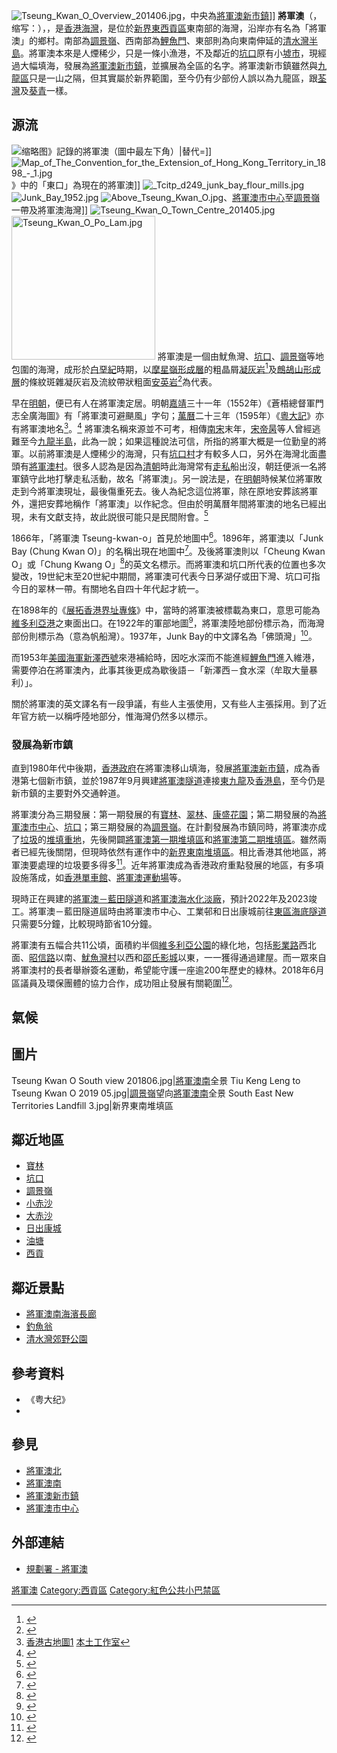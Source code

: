 {{about|香港的海灣地名|香港新市鎮之一|將軍澳新市鎮|將軍澳的其他解釋|將軍澳 (消歧義)}}
[[File:Tseung_Kwan_O_Overview_201406.jpg|thumb]]，中央為[[將軍澳新市鎮|將軍澳新市鎮]]]]
'''將軍澳'''（{{lang-en|Junk Bay/Tseung Kwan O}}，缩写：{{lang|en|TKO}}），{{Citation needed|舊稱'''佛頭灣'''|time=2022-03-12T12:48:47+00:00}}，是[[香港海灣|香港海灣]]，是位於[[新界東|新界東]][[西貢區|西貢區]]東南部的海灣，沿岸亦有名為「將軍澳」的鄉村。南部為[[調景嶺|調景嶺]]、西南部為[[鯉魚門|鯉魚門]]、東部則為向東南伸延的[[清水灣半島|清水灣半島]]。將軍澳本來是人煙稀少，只是一條小漁港，不及鄰近的[[坑口_(香港)|坑口]]原有小[[墟市|墟市]]，現經過大幅填海，發展為[[將軍澳新市鎮|將軍澳新市鎮]]，並擴展為全區的名字。將軍澳新市鎮雖然與[[九龍|九龍區]]只是一山之隔，但其實屬於新界範圍，至今仍有少部份人誤以為九龍區，跟[[荃灣|荃灣]]及[[葵涌|葵]][[青衣島|青]]一樣。

==源流==
[[File:Yuet_Tai_Kei.png|缩略图]]》記錄的將軍澳（圖中最左下角）|替代=]]
[[File:Map_of_The_Convention_for_the_Extension_of_Hong_Kong_Territory_in_1898_-_1.jpg|thumb]]》中的「東口」為現在的將軍澳]]
[[File:_Tcitp_d249_junk_bay_flour_mills.jpg|thumb]]
[[File:Junk_Bay_1952.jpg|thumb]]
[[File:Above_Tseung_Kwan_O.jpg|thumb]]、[[將軍澳市中心|將軍澳市中心]]至[[調景嶺|調景嶺]]一帶及將軍澳海灣]]
[[File:Tseung_Kwan_O_Town_Centre_201405.jpg|thumb]]
[[File:Tseung_Kwan_O_Po_Lam.jpg|230px]]
將軍澳是一個由魷魚灣、[[坑口_(香港)|坑口]]、[[調景嶺|調景嶺]]等地包圍的海灣，成形於[[白堊紀|白堊紀]]時期，以[[摩星嶺形成層|摩星嶺形成層]]的粗晶屑[[凝灰岩|凝灰岩]]<ref>{{cite web |url=http://www.ngensis.com/HKR/HKR1/HKR1B.htm#%E6%91%A9%E6%98%9F%E5%B6%BA%E5%BD%A2%E6%88%90%E5%B1%A4 |title=香港的地質史及各層組表：摩星嶺形成層 |work=[[香港地質志|香港地質志]] |accessdate=2015-05-30 |date=2009-03-08 |language=zh-hant |archive-date=2020-11-17 |archive-url=https://web.archive.org/web/20201117185713/http://www.ngensis.com/HKR/HKR1/HKR1B.htm#%E6%91%A9%E6%98%9F%E5%B6%BA%E5%BD%A2%E6%88%90%E5%B1%A4 |dead-url=no }}</ref>及[[鷓鴣山_(香港)|鷓鴣山]][[形成层|形成層]]的條紋斑雜凝灰岩及流紋帶狀粗面[[安英岩|安英岩]]<ref>{{cite web |url=http://www.ngensis.com/HKR/HKR1/HKR1A.htm#%E9%B7%93%E9%B4%A3%E5%B1%B1%E5%BD%A2%E6%88%90%E5%B1%A4 |title=香港的地質史及各層組表：鷓鴣山形成層 |work=[[香港地質志|香港地質志]] |accessdate=2015-05-30 |date=2009-03-08 |language=zh-hant |archive-date=2020-11-17 |archive-url=https://web.archive.org/web/20201117185722/http://www.ngensis.com/HKR/HKR1/HKR1A.htm#%E9%B7%93%E9%B4%A3%E5%B1%B1%E5%BD%A2%E6%88%90%E5%B1%A4 |dead-url=no }}</ref>為代表。

早在[[明朝|明朝]]，便已有人在將軍澳定居。明朝[[嘉靖|嘉靖]]三十一年（1552年）《蒼梧總督軍門志全廣海圖》有「將軍澳可避颶風」字句；[[萬曆|萬曆]]二十三年（1595年）《[[粵大記|粵大記]]》亦有將軍澳地名<ref>[http://www.localstudiohk.com/hks-maps--01.html 香港古地圖1] {{Wayback|url=http://www.localstudiohk.com/hks-maps--01.html |date=20170415203046 }} [[本土工作室|本土工作室]]</ref>。<ref>{{Cite web|title=將軍澳地名初探：將軍昨日無名地 東海揚塵十萬家|url=https://www.hkchronicles.org.hk/%E9%A6%99%E6%B8%AF%E5%BF%97/%E9%99%84%E9%8C%84/%E5%B0%87%E8%BB%8D%E6%BE%B3%E5%9C%B0%E5%90%8D%E5%88%9D%E6%8E%A2|dead-url=no}}</ref>
將軍澳名稱來源並不可考，相傳[[南宋|南宋]]末年，[[赵昺|宋帝昺]]等人曾經逃難至今[[九龍|九龍半島]]，此為一說；如果這種說法可信，所指的將軍大概是一位勤皇的將軍。以前將軍澳是人煙稀少的海灣，只有[[坑口村|坑口村]]才有較多人口，另外在海灣北面盡頭有[[將軍澳村|將軍澳村]]。很多人認為是因為[[清朝|清朝]]時此海灣常有[[走私|走私]]船出沒，朝廷便派一名將軍鎮守此地打擊走私活動，故名「將軍澳」。另一說法是，在[[明朝|明朝]]時候某位將軍敗走到今將軍澳現址，最後傷重死去。後人為紀念這位將軍，除在原地安葬該將軍外，還把安葬地稱作「將軍澳」以作紀念。但由於明萬曆年間將軍澳的地名已經出現，未有文獻支持，故此説很可能只是民間附會。<ref>{{Cite web|title=將軍澳地名初探：將軍昨日無名地 東海揚塵十萬家|url=https://www.hkchronicles.org.hk/%E9%A6%99%E6%B8%AF%E5%BF%97/%E9%99%84%E9%8C%84/%E5%B0%87%E8%BB%8D%E6%BE%B3%E5%9C%B0%E5%90%8D%E5%88%9D%E6%8E%A2|dead-url=no}}</ref>

1866年，「將軍澳 Tseung-kwan-o」首見於地圖中<ref>{{Cite web|title=HK Maps|url=http://www.hkmaps.hk/map_1866.html|accessdate=2020-02-02|work=www.hkmaps.hk|archive-date=2020-08-07|archive-url=https://web.archive.org/web/20200807102905/http://www.hkmaps.hk/map_1866.html|dead-url=no}}</ref>。1896年，將軍澳以「Junk Bay (Chung Kwan O)」的名稱出現在地圖中<ref>{{Cite web|title=HK Maps|url=http://www.hkmaps.hk/map_1896.html|accessdate=2020-02-02|work=www.hkmaps.hk|archive-date=2020-08-07|archive-url=https://web.archive.org/web/20200807103049/http://www.hkmaps.hk/map_1896.html|dead-url=no}}</ref>。及後將軍澳則以「Cheung Kwan O」或「Chung Kwang O」<ref>{{Cite web|title=HK Maps|url=http://www.hkmaps.hk/map_1899.html|accessdate=2020-02-02|work=www.hkmaps.hk|archive-date=2020-08-07|archive-url=https://web.archive.org/web/20200807102919/http://www.hkmaps.hk/map_1899.html|dead-url=no}}</ref>的英文名標示。而將軍澳和坑口所代表的位置也多次變改，19世紀末至20世紀中期間，將軍澳可代表今日茅湖仔或田下灣、坑口可指今日的翠林一帶。有關地名自四十年代起才統一。

在1898年的《[[展拓香港界址專條|展拓香港界址專條]]》中，當時的將軍澳被標載為東口，意思可能為[[維多利亞港|維多利亞港]]之東面出口。在1922年的軍部地圖<ref>{{web reference|URL=http://hkclweb.hkpl.gov.hk/hkclr2/igateway?lang=cht&svc=bsch&col=4096&stype=fts&param=title&schtxt=Colony+of+Hong+Kong+1922&frm=1&to=10&max=100&hitperpage=10&ss=FullDetail&sort=title|title=Colony of Hong Kong 1922 (Sheet 5)|work=香港公共圖書館 - 多媒體資訊系統|year=2012年|date=12月21日}}{{Dead link|date=2018年9月 |bot=InternetArchiveBot |fix-attempted=yes }}</ref>，將軍澳陸地部份標示為{{lang|en|Tseung Kwan O}}，而海灣部份則標示為{{lang|en|Junk Bay}}（意為帆船灣）。1937年，Junk Bay的中文譯名為「佛頭灣」<ref>{{Cite web|title=HK Maps|url=http://www.hkmaps.hk/map_1937.1.html|accessdate=2020-02-02|work=www.hkmaps.hk|archive-date=2020-09-13|archive-url=https://web.archive.org/web/20200913003927/http://www.hkmaps.hk/map_1937.1.html|dead-url=no}}</ref>。

而1953年[[美國海軍|美國海軍]][[紐澤西號戰艦_(BB-62)|新澤西號]]來港補給時，因吃水深而不能進經[[鯉魚門|鯉魚門]]進入維港，需要停泊在將軍澳內，此事其後更成為歇後語－「新澤西－食水深（牟取大量暴利）」。

關於將軍澳的英文譯名有一段爭議，有些人主張使用{{lang|en|Junk Bay}}，又有些人主張採用{{lang|en|Tseung Kwan O}}。到了近年官方統一以{{lang|en|Tseung Kwan O}}稱呼陸地部分，惟海灣仍然多以{{lang|en|Junk Bay}}標示。

=== 發展為新市鎮 ===
{{main|將軍澳新市鎮}}
直到1980年代中後期，[[香港殖民地時期#香港政府|香港政府]]在將軍澳移山填海，發展[[將軍澳新市鎮|將軍澳新市鎮]]，成為香港第七個新市鎮，並於1987年9月興建[[將軍澳隧道|將軍澳隧道]]連接[[東九龍|東九龍]]及[[香港島|香港島]]，至今仍是新市鎮的主要對外交通幹道。

將軍澳分為三期發展：第一期發展的有[[寶林|寶林]]、[[翠林|翠林]]、[[康盛花園|康盛花園]]；第二期發展的為[[將軍澳市中心|將軍澳市中心]]、[[坑口_(香港)|坑口]]；第三期發展的為[[調景嶺|調景嶺]]。在計劃發展為市鎮同時，將軍澳亦成了[[垃圾|垃圾]]的[[垃圾堆填區|堆填重地]]，先後開闢[[將軍澳第一期堆填區|將軍澳第一期堆填區]]和[[將軍澳第二期堆填區|將軍澳第二期堆填區]]。雖然兩者已經先後關閉，但現時依然有運作中的[[新界東南堆填區|新界東南堆填區]]。相比香港其他地區，將軍澳要處理的垃圾要多得多<ref>{{web reference|URL=http://www.garyfan.org/research_action/press_release/press_20070523.htm|title=抗議堆填區入侵郊野公園|work=范國威議員網上辦公室|year=2012年|date=12月21日|access-date=2008-01-05|archive-date=2011-02-21|archive-url=https://web.archive.org/web/20110221113618/http://www.garyfan.org/research_action/press_release/press_20070523.htm|dead-url=no}}</ref>。近年將軍澳成為香港政府重點發展的地區，有多項設施落成，如[[香港單車館|香港單車館]]、[[將軍澳運動場|將軍澳運動場]]等。

現時正在興建的[[將軍澳－藍田隧道|將軍澳－藍田隧道]]和[[將軍澳海水化淡廠|將軍澳海水化淡廠]]，預計2022年及2023竣工。將軍澳－藍田隧道屆時由將軍澳市中心、工業邨和日出康城前往[[東區海底隧道|東區海底隧道]]只需要5分鐘，比較現時節省10分鐘。

將軍澳有五幅合共11公頃，面積約半個[[維多利亞公園|維多利亞公園]]的綠化地，包括[[影業路|影業路]]西北面、[[昭信路|昭信路]]以南、[[魷魚灣村|魷魚灣村]]以西和[[邵氏影城|邵氏影城]]以東，一一獲得通過建屋。而一眾來自將軍澳村的長者舉辦簽名運動，希望能守護一座逾200年歷史的綠林。2018年6月區議員及環保團體的協力合作，成功阻止發展有關範圍<ref>{{Cite web |url=https://bkb.mpweekly.com/%E7%A4%BE%E6%9C%83/20180827-81092 |title=【落區】七旬村民「山寨」抗爭保住將軍澳後花園 ： 記小夏威夷徑的一場逆轉勝 |access-date=2018-09-06 |archive-url=https://web.archive.org/web/20180906090457/https://bkb.mpweekly.com/%E7%A4%BE%E6%9C%83/20180827-81092 |archive-date=2018-09-06 |dead-url=yes }}</ref>。

==氣候==
<div style="width:80%;">
{{Weather box
|location = 將軍澳 (1992–2020)
|metric first = Y
|single line = Y
<!-- Record high temperatures -->
| Jan record high C = 28.0
| Feb record high C = 28.5
| Mar record high C = 30.6
| Apr record high C = 33.0
| May record high C = 36.8
| Jun record high C = 35.5
| Jul record high C = 36.4
| Aug record high C = 37.9
| Sep record high C = 36.2
| Oct record high C = 34.8
| Nov record high C = 32.1
| Dec record high C = 28.8
| year record high C = 37.9
|Jan high C = 18.7
|Feb high C = 19.3
|Mar high C = 21.2
|Apr high C = 24.8
|May high C = 28.3
|Jun high C = 30.4
|Jul high C = 31.5
|Aug high C = 31.4
|Sep high C = 30.5
|Oct high C = 28.1
|Nov high C = 24.8
|Dec high C = 20.6
|year high C = 25.8
|Jan mean C = 15.6
|Feb mean C = 16.4
|Mar mean C = 18.6
|Apr mean C = 22.1
|May mean C = 25.6
|Jun mean C = 27.6
|Jul mean C = 28.3
|Aug mean C = 28.0
|Sep mean C = 27.2
|Oct mean C = 24.9
|Nov mean C = 21.5
|Dec mean C = 17.3
|year mean C = 22.8
|Jan low C = 13.2
|Feb low C = 14.2
|Mar low C = 16.4
|Apr low C = 20.1
|May low C = 23.5
|Jun low C = 25.6
|Jul low C = 26.0
|Aug low C = 25.6
|Sep low C = 24.9
|Oct low C = 22.5
|Nov low C = 19.2
|Dec low C = 14.6
|year low C = 20.5
<!-- Record low temperatures -->
| Jan record low C = 2.1
| Feb record low C = 4.3
| Mar record low C = 7.0
| Apr record low C = 9.8
| May record low C = 15.1
| Jun record low C = 19.9
| Jul record low C = 21.9
| Aug record low C = 22.4
| Sep record low C = 19.2
| Oct record low C = 14.4
| Nov record low C = 8.9
| Dec record low C = 3.4
| year record low C = 2.1
|precipitation colour = green
|Jan precipitation mm = 31.5
|Feb precipitation mm = 49.2
|Mar precipitation mm = 77.1
|Apr precipitation mm = 139.3
|May precipitation mm = 296.3
|Jun precipitation mm = 512.9
|Jul precipitation mm = 390.4
|Aug precipitation mm = 429.7
|Sep precipitation mm = 308.9
|Oct precipitation mm = 114.6
|Nov precipitation mm = 42.8
|Dec precipitation mm = 25.8
|year precipitation mm = 2418.5
|humidity colour = green
|Jan humidity = 74
|Feb humidity = 80
|Mar humidity = 82
|Apr humidity = 85
|May humidity = 85
|Jun humidity = 85
|Jul humidity = 83
|Aug humidity = 85
|Sep humidity = 81
|Oct humidity = 74
|Nov humidity = 74
|Dec humidity = 70
|year humidity = 79
|source 1 = [[香港天文台|香港天文台]]<ref>{{cite web
| url = http://www.weather.gov.hk/cis/region_climat/TMS/TMS_mean_e.htm
| title = Monthly Means of Meteorological Elements for Tseung Kwan 0, 1992-2017
| publisher = Hong Kong Observatory
| accessdate = February 6, 2018
| archive-url = https://web.archive.org/web/20170510105214/http://www.weather.gov.hk/cis/region_climat/TMS/TMS_mean_e.htm
| archive-date = 2017-05-10
| dead-url = yes
}}</ref>
}}
</div>

==圖片==
<gallery>
Tseung Kwan O South view 201806.jpg|[[將軍澳南|將軍澳南]]全景
Tiu Keng Leng to Tseung Kwan O 2019 05.jpg|[[調景嶺|調景嶺]]望向[[將軍澳南|將軍澳南]]全景
South East New Territories Landfill 3.jpg|新界東南堆填區
</gallery>

==鄰近地區==
{{Div col|cols=2}}
*[[寶林|寶林]]
*[[坑口_(香港)|坑口]]
*[[調景嶺|調景嶺]]
*[[小赤沙|小赤沙]]
*[[大赤沙|大赤沙]]
*[[日出康城|日出康城]]
*[[油塘|油塘]]
*[[西貢區|西貢]]
{{Div col end}}

==鄰近景點==
{{Div col|cols=2}}
*[[將軍澳南海濱長廊|將軍澳南海濱長廊]]
*[[釣魚翁|釣魚翁]]
*[[清水灣郊野公園|清水灣郊野公園]]
{{Div col end}}

==參考資料==
{{reflist|2}}
*《粤大纪》
*{{cite book|author=萧国键|title=《香港古代史》|publisher=[[中华书局|中华书局]]|year=1995年}}

==參見==
*[[將軍澳北|將軍澳北]]
*[[將軍澳南|將軍澳南]]
*[[將軍澳新市鎮|將軍澳新市鎮]]
*[[將軍澳市中心|將軍澳市中心]]

==外部連結==
{{commons|Category:Tseung_Kwan_O|分類:將軍澳}}
*[https://www.pland.gov.hk/pland_tc/outreach/educational/NTpamphlets/2019/tko.html 規劃署 - 將軍澳] {{Wayback|url=https://www.pland.gov.hk/pland_tc/outreach/educational/NTpamphlets/2019/tko.html |date=20210622084926 }}
{{西貢區}}
{{香港海灣}}
[[Category:將軍澳|]]
[[Category:西貢區|Category:西貢區]]
[[Category:紅色公共小巴禁區|Category:紅色公共小巴禁區]]